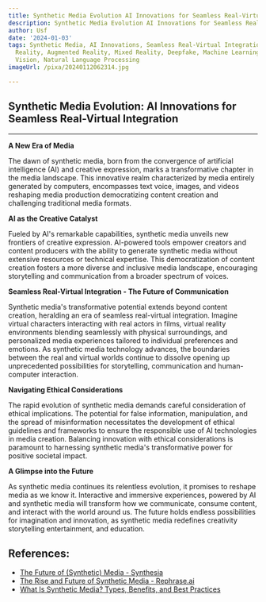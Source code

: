 ```yaml
---
title: Synthetic Media Evolution AI Innovations for Seamless Real-Virtual Integration
description: Synthetic Media Evolution AI Innovations for Seamless Real-Virtual Integration
author: Usf
date: '2024-01-03'
tags: Synthetic Media, AI Innovations, Seamless Real-Virtual Integration, Virtual
  Reality, Augmented Reality, Mixed Reality, Deepfake, Machine Learning, Computer
  Vision, Natural Language Processing
imageUrl: /pixa/20240112062314.jpg

---
```

##  Synthetic Media Evolution: AI Innovations for Seamless Real-Virtual Integration

---

**A New Era of Media**

The dawn of synthetic media, born from the convergence of artificial  intelligence (AI) and creative expression, marks a transformative chapter in the media landscape. This innovative realm characterized by media entirely generated by computers, encompasses text voice, images, and videos reshaping media production democratizing content creation  and  challenging  traditional media formats.

**AI as the Creative Catalyst**

Fueled by AI's remarkable capabilities, synthetic media unveils new frontiers of  creative expression. AI-powered tools empower creators and content  producers with the ability  to generate  synthetic media without  extensive resources or technical expertise. This democratization of content creation fosters a more diverse and inclusive media landscape,  encouraging storytelling and communication from a broader spectrum of voices.

**Seamless Real-Virtual Integration  - The Future  of Communication**

Synthetic media's transformative potential extends beyond content creation, heralding an  era of seamless real-virtual integration. Imagine virtual characters interacting with real  actors in  films, virtual reality environments blending  seamlessly with physical  surroundings, and personalized media experiences tailored to individual preferences and emotions. As synthetic media  technology advances, the boundaries between  the real and  virtual worlds continue to dissolve opening up unprecedented possibilities for storytelling, communication and human-computer  interaction.

**Navigating Ethical Considerations**

The rapid evolution of synthetic media demands careful consideration of ethical implications. The potential for false information, manipulation, and the spread of misinformation necessitates the development of ethical guidelines and frameworks to  ensure the responsible use of AI technologies in  media creation. Balancing innovation  with ethical considerations is paramount to harnessing synthetic media's transformative power  for positive societal impact.

**A Glimpse into the Future**

As synthetic media continues its relentless evolution, it promises to reshape media as we know it. Interactive and immersive experiences, powered by AI and synthetic media  will transform how we communicate, consume content, and interact  with the world around  us.  The future holds endless possibilities for imagination and innovation, as synthetic media redefines  creativity storytelling entertainment, and education.

## References:
- [The Future of (Synthetic) Media - Synthesia](https://www.synthesia.io/post/the-future-of-synthetic-media)
- [The Rise and Future of Synthetic Media‍ - Rephrase.ai](https://www.rephrase.ai/blog/the-rise-and-future-of-synthetic-media)
- [What Is Synthetic Media? Types, Benefits, and Best Practices](https://learn.g2.com/synthetic-media)
